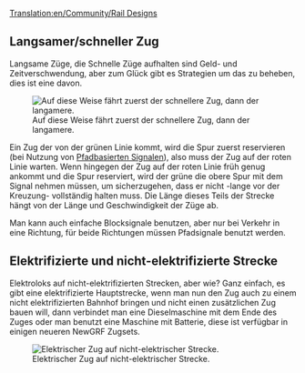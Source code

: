 [[Translation:en/Community/Rail Designs]]
{{de/Inhaltsverzeichnis}}

==Langsamer/schneller Zug==
Langsame Züge, die Schnelle Züge aufhalten sind Geld- und Zeitverschwendung, aber zum Glück gibt es Strategien um das zu beheben, dies ist eine davon.

[[File:en/Community/Rail design1.png|center|frame|Auf diese Weise fährt zuerst der schnellere Zug, dann der langamere.]]

Ein Zug der von der grünen Linie kommt, wird die Spur zuerst reservieren (bei Nutzung von [[de/Manual/Signale#pfadsignale|Pfadbasierten Signalen]]), also muss der Zug auf der roten Linie warten. Wenn hingegen der Zug auf der roten Linie früh genug ankommt und die Spur reserviert, wird der grüne die obere Spur mit dem Signal nehmen müssen, um sicherzugehen, dass er nicht -lange vor der Kreuzung- vollständig halten muss. Die Länge dieses Teils der Strecke hängt von der Länge und Geschwindigkeit der Züge ab.

Man kann auch einfache Blocksignale benutzen, aber nur bei Verkehr in eine Richtung, für beide Richtungen müssen Pfadsignale benutzt werden.

==Elektrifizierte und nicht-elektrifizierte Strecke==

Elektroloks auf nicht-elektrifizierten Strecken, aber wie? Ganz einfach, es gibt eine elektrifizierte Hauptstrecke, wenn man nun den Zug auch zu einem nicht elektrifizierten Bahnhof bringen und nicht einen zusätzlichen Zug bauen will, dann verbindet man eine Dieselmaschine mit dem Ende des Zuges oder man benutzt eine Maschine mit Batterie, diese ist verfügbar in einigen neueren NewGRF Zugsets.

[[File:en/Community/Snapshot7.png|frame|center|Elektrischer Zug auf nicht-elektrischer Strecke.]]